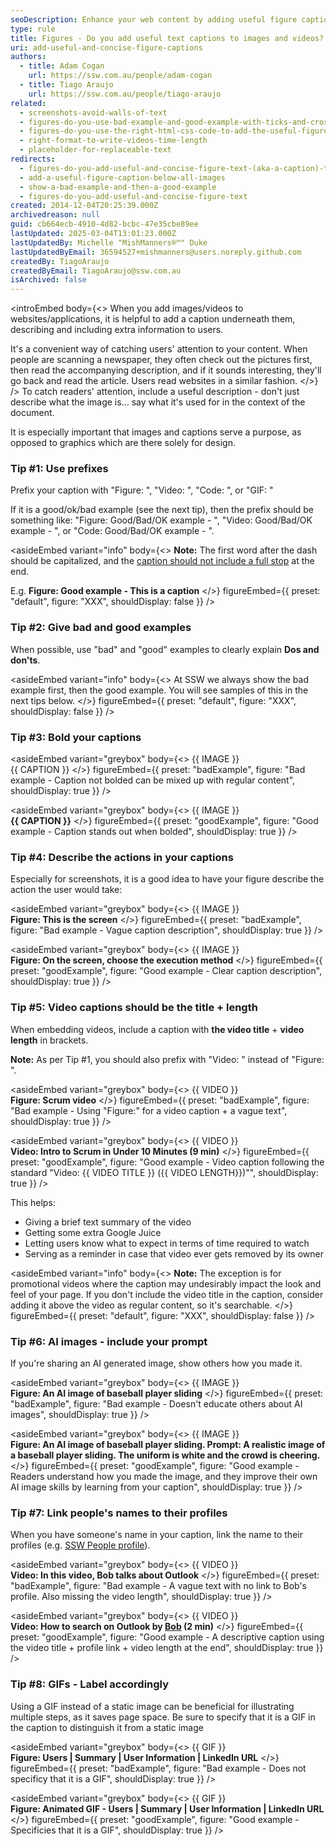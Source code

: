 ```yaml
---
seoDescription: Enhance your web content by adding useful figure captions to images and videos for better SEO and user engagement.
type: rule
title: Figures - Do you add useful text captions to images and videos?
uri: add-useful-and-concise-figure-captions
authors:
  - title: Adam Cogan
    url: https://ssw.com.au/people/adam-cogan
  - title: Tiago Araujo
    url: https://ssw.com.au/people/tiago-araujo
related:
  - screenshots-avoid-walls-of-text
  - figures-do-you-use-bad-example-and-good-example-with-ticks-and-crosses-in-captions
  - figures-do-you-use-the-right-html-css-code-to-add-the-useful-figure-caption
  - right-format-to-write-videos-time-length
  - placeholder-for-replaceable-text
redirects:
  - figures-do-you-add-useful-and-concise-figure-text-(aka-a-caption)-to-avoid-a-lot-of-text-over-images
  - add-a-useful-figure-caption-below-all-images
  - show-a-bad-example-and-then-a-good-example
  - figures-do-you-add-useful-and-concise-figure-text
created: 2014-12-04T20:25:39.000Z
archivedreason: null
guid: cb664ecb-4910-4d82-bcbc-47e35cbe89ee
lastUpdated: 2025-03-04T13:01:23.000Z
lastUpdatedBy: Michelle "MishManners®™" Duke
lastUpdatedByEmail: 36594527+mishmanners@users.noreply.github.com
createdBy: TiagoAraujo
createdByEmail: TiagoAraujo@ssw.com.au
isArchived: false
---
```

<introEmbed
  body={<>
When you add images/videos to websites/applications, it is helpful to add a caption underneath them, describing and including extra information to users.

It's a convenient way of catching users' attention to your content. When people are scanning a newspaper, they often check out the pictures first, then read the accompanying description, and if it sounds interesting, they'll go back and read the article. Users read websites in a similar fashion.
  </>}
/>
To catch readers' attention, include a useful description - don't just describe what the image is... say what it's used for in the context of the document.

It is especially important that images and captions serve a purpose, as opposed to graphics which are there solely for design.

### Tip #1: Use prefixes

Prefix your caption with "Figure: ", "Video: ", "Code: ", or "GIF: "

If it is a good/ok/bad example (see the next tip), then the prefix should be something like: "Figure: Good/Bad/OK example - ", "Video: Good/Bad/OK example - ", or "Code: Good/Bad/OK example - ".


<asideEmbed
  variant="info"
  body={<>
    **Note:** The first word after the dash should be capitalized, and the [caption should not include a full stop](/avoid-full-stops-in-bullet-point-lists/) at the end.

E.g. **Figure: Good example - This is a caption**
  </>}
  figureEmbed={{
    preset: "default",
    figure: "XXX",
    shouldDisplay: false
  }}
/>


### Tip #2: Give bad and good examples

When possible, use "bad" and "good" examples to clearly explain **Dos and don'ts**.


<asideEmbed
  variant="info"
  body={<>
    At SSW we always show the bad example first, then the good example. You will see samples of this in the next tips below.
  </>}
  figureEmbed={{
    preset: "default",
    figure: "XXX",
    shouldDisplay: false
  }}
/>


### Tip #3: Bold your captions


<asideEmbed
  variant="greybox"
  body={<>
    &#123;&#123; IMAGE &#125;&#125;\
&#123;&#123; CAPTION &#125;&#125;
  </>}
  figureEmbed={{
    preset: "badExample",
    figure: "Bad example - Caption not bolded can be mixed up with regular content",
    shouldDisplay: true
  }}
/>



<asideEmbed
  variant="greybox"
  body={<>
    &#123;&#123; IMAGE &#125;&#125;\
**&#123;&#123; CAPTION &#125;&#125;**
  </>}
  figureEmbed={{
    preset: "goodExample",
    figure: "Good example - Caption stands out when bolded",
    shouldDisplay: true
  }}
/>


### Tip #4: Describe the actions in your captions

Especially for screenshots, it is a good idea to have your figure describe the action the user would take:


<asideEmbed
  variant="greybox"
  body={<>
    &#123;&#123; IMAGE &#125;&#125;\
**Figure: This is the screen**
  </>}
  figureEmbed={{
    preset: "badExample",
    figure: "Bad example - Vague caption description",
    shouldDisplay: true
  }}
/>



<asideEmbed
  variant="greybox"
  body={<>
    &#123;&#123; IMAGE &#125;&#125;\
**Figure: On the screen, choose the execution method**
  </>}
  figureEmbed={{
    preset: "goodExample",
    figure: "Good example - Clear caption description",
    shouldDisplay: true
  }}
/>


### Tip #5: Video captions should be the title + length

When embedding videos, include a caption with **the video title** + **video length** in brackets.

**Note:** As per Tip #1, you should also prefix with "Video: " instead of "Figure: ".


<asideEmbed
  variant="greybox"
  body={<>
    &#123;&#123; VIDEO &#125;&#125;\
**Figure: Scrum video**
  </>}
  figureEmbed={{
    preset: "badExample",
    figure: "Bad example - Using \"Figure:\" for a video caption + a vague text",
    shouldDisplay: true
  }}
/>



<asideEmbed
  variant="greybox"
  body={<>
    &#123;&#123; VIDEO &#125;&#125;\
**Video: Intro to Scrum in Under 10 Minutes (9 min)**
  </>}
  figureEmbed={{
    preset: "goodExample",
    figure: "Good example - Video caption following the standard \"Video: &#123;&#123; VIDEO TITLE &#125;&#125; (&#123;&#123; VIDEO LENGTH&#125;&#125;)\"",
    shouldDisplay: true
  }}
/>


This helps:

* Giving a brief text summary of the video
* Getting some extra Google Juice
* Letting users know what to expect in terms of time required to watch
* Serving as a reminder in case that video ever gets removed by its owner


<asideEmbed
  variant="info"
  body={<>
    **Note:** The exception is for promotional videos where the caption may undesirably impact the look and feel of your page. If you don't include the video title in the caption, consider adding it above the video as regular content, so it's searchable.
  </>}
  figureEmbed={{
    preset: "default",
    figure: "XXX",
    shouldDisplay: false
  }}
/>


### Tip #6: AI images - include your prompt

If you're sharing an AI generated image, show others how you made it.


<asideEmbed
  variant="greybox"
  body={<>
    &#123;&#123; IMAGE &#125;&#125;\
**Figure: An AI image of baseball player sliding**
  </>}
  figureEmbed={{
    preset: "badExample",
    figure: "Bad example - Doesn't educate others about AI images",
    shouldDisplay: true
  }}
/>



<asideEmbed
  variant="greybox"
  body={<>
    &#123;&#123; IMAGE &#125;&#125;\
**Figure: An AI image of baseball player sliding. Prompt: A realistic image of a baseball player sliding. The uniform is white and the crowd is cheering.**
  </>}
  figureEmbed={{
    preset: "goodExample",
    figure: "Good example - Readers understand how you made the image, and they improve their own AI image skills by learning from your caption",
    shouldDisplay: true
  }}
/>


### Tip #7: Link people's names to their profiles

When you have someone's name in your caption, link the name to their profiles (e.g. [SSW People profile](https://ssw.com.au/people)).


<asideEmbed
  variant="greybox"
  body={<>
    &#123;&#123; VIDEO &#125;&#125;\
**Video: In this video, Bob talks about Outlook**
  </>}
  figureEmbed={{
    preset: "badExample",
    figure: "Bad example - A vague text with no link to Bob's profile. Also missing the video length",
    shouldDisplay: true
  }}
/>



<asideEmbed
  variant="greybox"
  body={<>
    &#123;&#123; VIDEO &#125;&#125;\
**Video: How to search on Outlook by [Bob](https://ssw.com.au/people/sample) (2 min)**
  </>}
  figureEmbed={{
    preset: "goodExample",
    figure: "Good example - A descriptive caption using the video title + profile link + video length at the end",
    shouldDisplay: true
  }}
/>


### Tip #8: GIFs - Label accordingly

Using a GIF instead of a static image can be beneficial for illustrating multiple steps, as it saves page space. Be sure to specify that it is a GIF in the caption to distinguish it from a static image


<asideEmbed
  variant="greybox"
  body={<>
    &#123;&#123; GIF &#125;&#125;\
**Figure: Users | Summary | User Information | LinkedIn URL**
  </>}
  figureEmbed={{
    preset: "badExample",
    figure: "Bad example - Does not specificy that it is a GIF",
    shouldDisplay: true
  }}
/>



<asideEmbed
  variant="greybox"
  body={<>
    &#123;&#123; GIF &#125;&#125;\
**Figure: Animated GIF - Users | Summary | User Information | LinkedIn URL**
  </>}
  figureEmbed={{
    preset: "goodExample",
    figure: "Good example - Specificies that it is a GIF",
    shouldDisplay: true
  }}
/>
